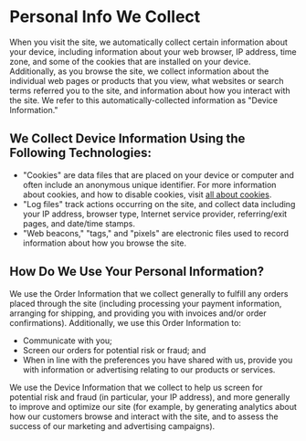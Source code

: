 
# Personal Info We Collect

When you visit the site, we automatically collect certain information about your device, including information about your web browser, IP address, time zone, and some of the cookies that are installed on your device. Additionally, as you browse the site, we collect information about the individual web pages or products that you view, what websites or search terms referred you to the site, and information about how you interact with the site. We refer to this automatically-collected information as "Device Information."

## We Collect Device Information Using the Following Technologies:

- "Cookies" are data files that are placed on your device or computer and often include an anonymous unique identifier. For more information about cookies, and how to disable cookies, visit [all about cookies](http://www.allaboutcookies.org).
- "Log files" track actions occurring on the site, and collect data including your IP address, browser type, Internet service provider, referring/exit pages, and date/time stamps.
- "Web beacons," "tags," and "pixels" are electronic files used to record information about how you browse the site.

## How Do We Use Your Personal Information?

We use the Order Information that we collect generally to fulfill any orders placed through the site (including processing your payment information, arranging for shipping, and providing you with invoices and/or order confirmations). Additionally, we use this Order Information to:
- Communicate with you;
- Screen our orders for potential risk or fraud; and
- When in line with the preferences you have shared with us, provide you with information or advertising relating to our products or services.

We use the Device Information that we collect to help us screen for potential risk and fraud (in particular, your IP address), and more generally to improve and optimize our site (for example, by generating analytics about how our customers browse and interact with the site, and to assess the success of our marketing and advertising campaigns).
